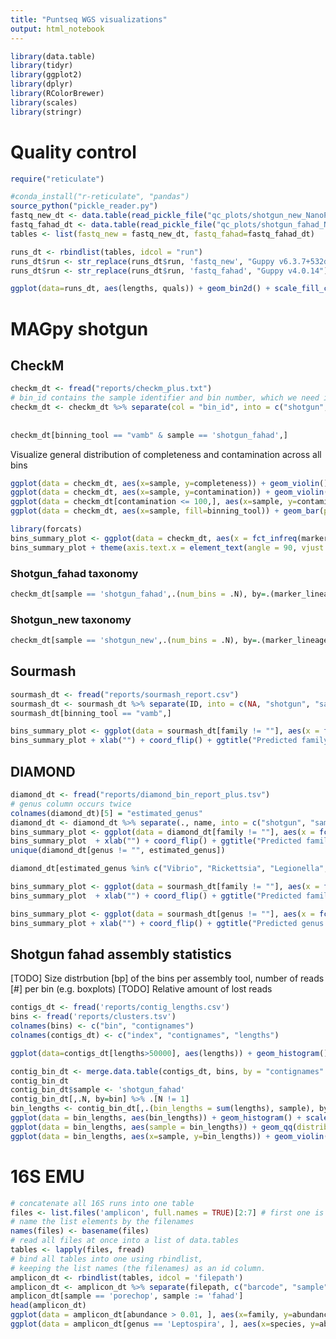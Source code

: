 ```yaml
---
title: "Puntseq WGS visualizations"
output: html_notebook
---
```


```r
library(data.table)
library(tidyr)
library(ggplot2)
library(dplyr)
library(RColorBrewer)
library(scales)
library(stringr)
```
# Quality control 

```r
require("reticulate")

#conda_install("r-reticulate", "pandas")
source_python("pickle_reader.py")
fastq_new_dt <- data.table(read_pickle_file("qc_plots/shotgun_new_NanoPlot-data.pickle"))
fastq_fahad_dt <- data.table(read_pickle_file("qc_plots/shotgun_fahad_NanoPlot-data.pickle"))
tables <- list(fastq_new = fastq_new_dt, fastq_fahad=fastq_fahad_dt)

runs_dt <- rbindlist(tables, idcol = "run")
runs_dt$run <- str_replace(runs_dt$run, 'fastq_new', "Guppy v6.3.7+532d626")
runs_dt$run <- str_replace(runs_dt$run, 'fastq_fahad', "Guppy v4.0.14")

ggplot(data=runs_dt, aes(lengths, quals)) + geom_bin2d() + scale_fill_continuous(type = "viridis") + geom_vline(xintercept = 1500) + scale_x_log10(labels=comma) + theme_bw() + facet_wrap(~run) + xlab("Read lengths") + ylab("Average read quality")
``` 

# MAGpy shotgun
## CheckM
```r
checkm_dt <- fread("reports/checkm_plus.txt")
# bin_id contains the sample identifier and bin number, which we need in a separate column 
checkm_dt <- checkm_dt %>% separate(col = "bin_id", into = c("shotgun", "sampletmp", "binning_tool", "bin_id")) %>% unite(col=sample, 
                                                                                                             shotgun, 
                                                                                                             sampletmp, sep = "_") 
checkm_dt[binning_tool == "vamb" & sample == 'shotgun_fahad',]
```
Visualize general distribution of completeness and contamination across all bins
```r
ggplot(data = checkm_dt, aes(x=sample, y=completeness)) + geom_violin() + geom_point() + facet_wrap(~binning_tool) + ggtitle("CheckM estimated completeness of assemblies")
ggplot(data = checkm_dt, aes(x=sample, y=contamination)) + geom_violin() + geom_point() + facet_wrap(~binning_tool) + ggtitle("CheckM estimated contamination of assemblies")
ggplot(data = checkm_dt[contamination <= 100,], aes(x=sample, y=contamination)) + geom_violin() + geom_point() + facet_wrap(~binning_tool) + ggtitle("CheckM estimated contamination of assemblies with removed outliers (contamination <= 100)")
ggplot(data = checkm_dt, aes(x=sample, fill=binning_tool)) + geom_bar(position=position_dodge()) + ylab("Number of bins") + ggtitle("Total number of bins")
```
```r
library(forcats)
bins_summary_plot <- ggplot(data = checkm_dt, aes(x = fct_infreq(marker_lineage), fill = binning_tool)) + geom_bar(stat="count", position=position_dodge()) + ylab("Number of bins") + facet_grid(~sample) 
bins_summary_plot + theme(axis.text.x = element_text(angle = 90, vjust = 0.5, hjust=1)) + xlab("") + ggtitle("Predicted taxonomy")
```
### Shotgun_fahad taxonomy 
```r
checkm_dt[sample == 'shotgun_fahad',.(num_bins = .N), by=.(marker_lineage, binning_tool)] %>% .[order(num_bins),] 
```
### Shotgun_new taxonomy 
```r
checkm_dt[sample == 'shotgun_new',.(num_bins = .N), by=.(marker_lineage, binning_tool)] %>% .[order(num_bins),] 
```
## Sourmash 
```r
sourmash_dt <- fread("reports/sourmash_report.csv")
sourmash_dt <- sourmash_dt %>% separate(ID, into = c(NA, "shotgun", "sample", "binning_tool", "bin_id", NA)) %>% unite(col=sample, shotgun, sample, sep = "_")
sourmash_dt[binning_tool == "vamb",]
```
```r
bins_summary_plot <- ggplot(data = sourmash_dt[family != ""], aes(x = fct_infreq(family), fill = binning_tool)) + geom_bar(stat="count", position=position_dodge()) + ylab("Number of bins") + facet_grid(~sample) 
bins_summary_plot + xlab("") + coord_flip() + ggtitle("Predicted family by sourmash")
```
## DIAMOND
```r
diamond_dt <- fread("reports/diamond_bin_report_plus.tsv")
# genus column occurs twice 
colnames(diamond_dt)[5] = "estimated_genus"
diamond_dt <- diamond_dt %>% separate(., name, into = c("shotgun", "sample", "binning_tool", "bin_id")) %>% unite(col=sample, shotgun, sample, sep = "_")
bins_summary_plot <- ggplot(data = diamond_dt[family != ""], aes(x = fct_infreq(family), fill = binning_tool)) + geom_bar(stat="count", position=position_dodge()) + ylab("Number of bins") + facet_grid(~sample) 
bins_summary_plot  + xlab("") + coord_flip() + ggtitle("Predicted family by diamond")
unique(diamond_dt[genus != "", estimated_genus])

diamond_dt[estimated_genus %in% c("Vibrio", "Rickettsia", "Legionella","Mycobacterium" ),] %>% merge.data.table(., checkm_dt, by=c("sample", "binning_tool", "bin_id"))
```
```r
bins_summary_plot <- ggplot(data = sourmash_dt[family != ""], aes(x = fct_infreq(family), fill = binning_tool)) + geom_bar(stat="count", position=position_dodge()) + ylab("Number of bins") + facet_grid(~sample) 
bins_summary_plot  + xlab("") + coord_flip() + ggtitle("Predicted family by sourmash")

bins_summary_plot <- ggplot(data = sourmash_dt[genus != ""], aes(x = fct_infreq(genus), fill = binning_tool)) + geom_bar(stat="count", position=position_dodge()) + ylab("Number of bins") + facet_grid(~sample) 
bins_summary_plot + xlab("") + coord_flip() + ggtitle("Predicted genus by sourmash")
```
## Shotgun fahad assembly statistics 
[TODO] Size distrbution [bp] of the bins per assembly tool, number of reads [#] per bin (e.g. boxplots)
[TODO] Relative amount of lost reads

```r
contigs_dt <- fread('reports/contig_lengths.csv')
bins <- fread('reports/clusters.tsv')
colnames(bins) <- c("bin", "contignames")
colnames(contigs_dt) <- c("index", "contignames", "lengths")

ggplot(data=contigs_dt[lengths>50000], aes(lengths)) + geom_histogram() + scale_x_log10(labels=comma) + scale_y_log10()

contig_bin_dt <- merge.data.table(contigs_dt, bins, by = "contignames" )
contig_bin_dt
contig_bin_dt$sample <- 'shotgun_fahad'
contig_bin_dt[,.N, by=bin] %>% .[N != 1]
bin_lengths <- contig_bin_dt[,.(bin_lengths = sum(lengths), sample), by=.(bin)]
ggplot(data = bin_lengths, aes(bin_lengths)) + geom_histogram() + scale_x_log10(labels=comma) + scale_y_log10()
ggplot(data = bin_lengths, aes(sample = bin_lengths)) + geom_qq(distribution =  stats::qunif)  + scale_y_log10() + geom_abline(slope=1, intercept=0) + facet_wrap(~sample)
ggplot(data = bin_lengths, aes(x=sample, y=bin_lengths)) + geom_violin() + scale_y_log10(labels=comma)
```
# 16S EMU
```r
# concatenate all 16S runs into one table 
files <- list.files('amplicon', full.names = TRUE)[2:7] # first one is a directory with threshold_abundance tsv's
# name the list elements by the filenames 
names(files) <- basename(files)
# read all files at once into a list of data.tables
tables <- lapply(files, fread)
# bind all tables into one using rbindlist, 
# keeping the list names (the filenames) as an id column. 
amplicon_dt <- rbindlist(tables, idcol = 'filepath')
amplicon_dt <- amplicon_dt %>% separate(filepath, c("barcode", "sample", NA))
amplicon_dt[sample == 'porechop', sample := 'fahad']
head(amplicon_dt)
ggplot(data = amplicon_dt[abundance > 0.01, ], aes(x=family, y=abundance, fill=sample)) + geom_bar(stat="sum", position="dodge") + xlab("") + coord_flip() + ggtitle("Predicted most abundand families by 16S EMU") + facet_wrap(~barcode)
ggplot(data = amplicon_dt[genus == 'Leptospira', ], aes(x=species, y=abundance, fill=sample)) + geom_bar(stat="sum", position="dodge") + xlab("") + coord_flip() + ggtitle("Predicted less abundand families by 16S EMU") + facet_wrap(~barcode)
```
